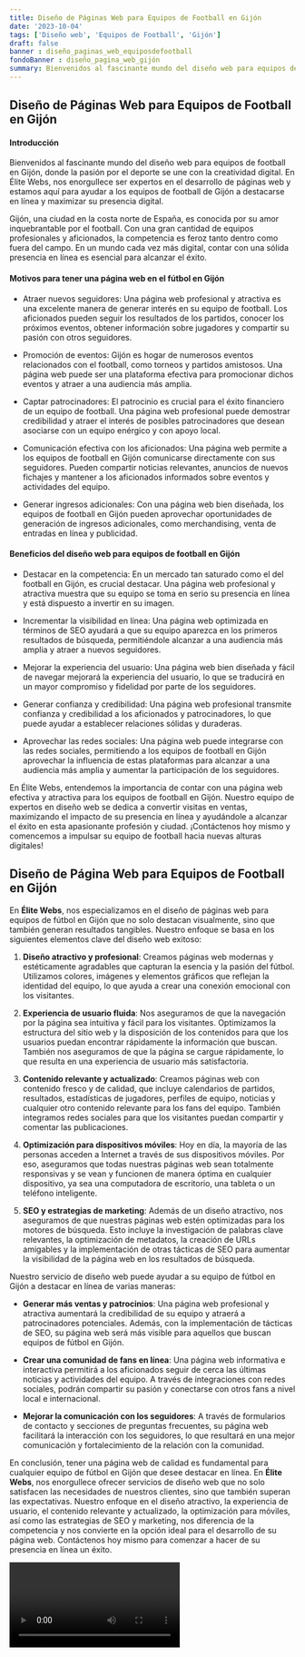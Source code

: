 ```yaml
---
title: Diseño de Páginas Web para Equipos de Football en Gijón
date: '2023-10-04'
tags: ['Diseño web', 'Equipos de Football', 'Gijón']
draft: false
banner : diseño_paginas_web_equiposdefootball
fondoBanner : diseño_pagina_web_gijón
summary: Bienvenidos al fascinante mundo del diseño web para equipos de football en Gijón, donde la pasión por el deporte se une con la creatividad digital. En Élite Webs, nos enorgullece ser expertos en el desarrollo de páginas web y estamos aquí para ayudar a los equipos de football de Gijón a destacarse en línea y maximizar su presencia digital.
---
```


## Diseño de Páginas Web para Equipos de Football en Gijón

#### **Introducción**

Bienvenidos al fascinante mundo del diseño web para equipos de football en Gijón, donde la pasión por el deporte se une con la creatividad digital. En Élite Webs, nos enorgullece ser expertos en el desarrollo de páginas web y estamos aquí para ayudar a los equipos de football de Gijón a destacarse en línea y maximizar su presencia digital.

Gijón, una ciudad en la costa norte de España, es conocida por su amor inquebrantable por el football. Con una gran cantidad de equipos profesionales y aficionados, la competencia es feroz tanto dentro como fuera del campo. En un mundo cada vez más digital, contar con una sólida presencia en línea es esencial para alcanzar el éxito.

#### **Motivos para tener una página web en el fútbol en Gijón**

- Atraer nuevos seguidores: Una página web profesional y atractiva es una excelente manera de generar interés en su equipo de football. Los aficionados pueden seguir los resultados de los partidos, conocer los próximos eventos, obtener información sobre jugadores y compartir su pasión con otros seguidores.

- Promoción de eventos: Gijón es hogar de numerosos eventos relacionados con el football, como torneos y partidos amistosos. Una página web puede ser una plataforma efectiva para promocionar dichos eventos y atraer a una audiencia más amplia.

- Captar patrocinadores: El patrocinio es crucial para el éxito financiero de un equipo de football. Una página web profesional puede demostrar credibilidad y atraer el interés de posibles patrocinadores que desean asociarse con un equipo enérgico y con apoyo local.

- Comunicación efectiva con los aficionados: Una página web permite a los equipos de football en Gijón comunicarse directamente con sus seguidores. Pueden compartir noticias relevantes, anuncios de nuevos fichajes y mantener a los aficionados informados sobre eventos y actividades del equipo.

- Generar ingresos adicionales: Con una página web bien diseñada, los equipos de football en Gijón pueden aprovechar oportunidades de generación de ingresos adicionales, como merchandising, venta de entradas en línea y publicidad.

#### **Beneficios del diseño web para equipos de football en Gijón**

- Destacar en la competencia: En un mercado tan saturado como el del football en Gijón, es crucial destacar. Una página web profesional y atractiva muestra que su equipo se toma en serio su presencia en línea y está dispuesto a invertir en su imagen.

- Incrementar la visibilidad en línea: Una página web optimizada en términos de SEO ayudará a que su equipo aparezca en los primeros resultados de búsqueda, permitiéndole alcanzar a una audiencia más amplia y atraer a nuevos seguidores.

- Mejorar la experiencia del usuario: Una página web bien diseñada y fácil de navegar mejorará la experiencia del usuario, lo que se traducirá en un mayor compromiso y fidelidad por parte de los seguidores.

- Generar confianza y credibilidad: Una página web profesional transmite confianza y credibilidad a los aficionados y patrocinadores, lo que puede ayudar a establecer relaciones sólidas y duraderas.

- Aprovechar las redes sociales: Una página web puede integrarse con las redes sociales, permitiendo a los equipos de football en Gijón aprovechar la influencia de estas plataformas para alcanzar a una audiencia más amplia y aumentar la participación de los seguidores.

En Élite Webs, entendemos la importancia de contar con una página web efectiva y atractiva para los equipos de football en Gijón. Nuestro equipo de expertos en diseño web se dedica a convertir visitas en ventas, maximizando el impacto de su presencia en línea y ayudándole a alcanzar el éxito en esta apasionante profesión y ciudad. ¡Contáctenos hoy mismo y comencemos a impulsar su equipo de football hacia nuevas alturas digitales!

<GifSeo />

<Cta />

## Diseño de Página Web para Equipos de Football en Gijón

En **Élite Webs**, nos especializamos en el diseño de páginas web para equipos de fútbol en Gijón que no solo destacan visualmente, sino que también generan resultados tangibles. Nuestro enfoque se basa en los siguientes elementos clave del diseño web exitoso:

1. **Diseño atractivo y profesional**: Creamos páginas web modernas y estéticamente agradables que capturan la esencia y la pasión del fútbol. Utilizamos colores, imágenes y elementos gráficos que reflejan la identidad del equipo, lo que ayuda a crear una conexión emocional con los visitantes.

2. **Experiencia de usuario fluida**: Nos aseguramos de que la navegación por la página sea intuitiva y fácil para los visitantes. Optimizamos la estructura del sitio web y la disposición de los contenidos para que los usuarios puedan encontrar rápidamente la información que buscan. También nos aseguramos de que la página se cargue rápidamente, lo que resulta en una experiencia de usuario más satisfactoria.

3. **Contenido relevante y actualizado**: Creamos páginas web con contenido fresco y de calidad, que incluye calendarios de partidos, resultados, estadísticas de jugadores, perfiles de equipo, noticias y cualquier otro contenido relevante para los fans del equipo. También integramos redes sociales para que los visitantes puedan compartir y comentar las publicaciones.

4. **Optimización para dispositivos móviles**: Hoy en día, la mayoría de las personas acceden a Internet a través de sus dispositivos móviles. Por eso, aseguramos que todas nuestras páginas web sean totalmente responsivas y se vean y funcionen de manera óptima en cualquier dispositivo, ya sea una computadora de escritorio, una tableta o un teléfono inteligente.

5. **SEO y estrategias de marketing**: Además de un diseño atractivo, nos aseguramos de que nuestras páginas web estén optimizadas para los motores de búsqueda. Esto incluye la investigación de palabras clave relevantes, la optimización de metadatos, la creación de URLs amigables y la implementación de otras tácticas de SEO para aumentar la visibilidad de la página web en los resultados de búsqueda.

Nuestro servicio de diseño web puede ayudar a su equipo de fútbol en Gijón a destacar en línea de varias maneras:

- **Generar más ventas y patrocinios**: Una página web profesional y atractiva aumentará la credibilidad de su equipo y atraerá a patrocinadores potenciales. Además, con la implementación de tácticas de SEO, su página web será más visible para aquellos que buscan equipos de fútbol en Gijón.

- **Crear una comunidad de fans en línea**: Una página web informativa e interactiva permitirá a los aficionados seguir de cerca las últimas noticias y actividades del equipo. A través de integraciones con redes sociales, podrán compartir su pasión y conectarse con otros fans a nivel local e internacional.

- **Mejorar la comunicación con los seguidores**: A través de formularios de contacto y secciones de preguntas frecuentes, su página web facilitará la interacción con los seguidores, lo que resultará en una mejor comunicación y fortalecimiento de la relación con la comunidad.

En conclusión, tener una página web de calidad es fundamental para cualquier equipo de fútbol en Gijón que desee destacar en línea. En **Élite Webs**, nos enorgullece ofrecer servicios de diseño web que no solo satisfacen las necesidades de nuestros clientes, sino que también superan las expectativas. Nuestro enfoque en el diseño atractivo, la experiencia de usuario, el contenido relevante y actualizado, la optimización para móviles, así como las estrategias de SEO y marketing, nos diferencia de la competencia y nos convierte en la opción ideal para el desarrollo de su página web. Contáctenos hoy mismo para comenzar a hacer de su presencia en línea un éxito.

<Video />

<CtaBot job='Equipos de Football' city='Gijón'/>

<Gmaps query='Gijón+españa+maps' />